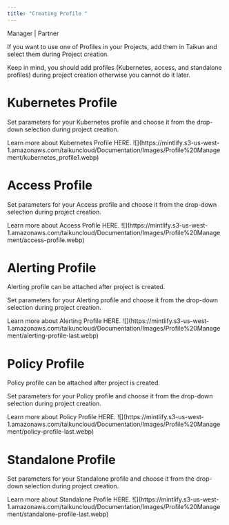 ```yaml
---
title: "Creating Profile "
---
```


<Icon icon="user-tie" iconType="solid" /> Manager | <Icon icon="handshake" iconType="solid" /> Partner

If you want to use one of Profiles in your Projects, add them in Taikun and select them during Project creation.

<Info>Keep in mind, you should add profiles (Kubernetes, access, and standalone profiles) during project creation otherwise you cannot do it later.</Info>

# Kubernetes Profile

Set parameters for your Kubernetes profile and choose it from the drop-down selection during project creation.

<Card title="Kubernetes Profile" icon="cloud-arrow-up" horizontal={true} href="Documentation/Topics/Profile Management/Kubernetes Profiles.mdx">
  Learn more about Kubernetes Profile HERE.
</Card>

<Frame caption="Add Kubernetes profile">
  ![](https://mintlify.s3-us-west-1.amazonaws.com/taikuncloud/Documentation/Images/Profile%20Management/kubernetes_profile1.webp)
</Frame>

# Access Profile

Set parameters for your Access profile and choose it from the drop-down selection during project creation.

<Card title="Access Profile" icon="unlock" horizontal={true} href="Documentation/Topics/Profile Management/Access Profiles.mdx">
  Learn more about Access Profile HERE.
</Card>

<Frame caption="Add Access profile">
  ![](https://mintlify.s3-us-west-1.amazonaws.com/taikuncloud/Documentation/Images/Profile%20Management/access-profile.webp)
</Frame>

# Alerting Profile

<Info>Alerting profile can be attached after project is created.</Info>

Set parameters for your Alerting profile and choose it from the drop-down selection during project creation.

<Card title="Alerting Profile" icon="bell" horizontal={true} href="Documentation/Topics/Profile Management/Alerting Profile.mdx">
  Learn more about Alerting Profile HERE.
</Card>

<Frame caption="Add Alerting profile">
  ![](https://mintlify.s3-us-west-1.amazonaws.com/taikuncloud/Documentation/Images/Profile%20Management/alerting-profile-last.webp)
</Frame>

# Policy Profile

<Info>Policy profile can be attached after project is created.</Info>

Set parameters for your Policy profile and choose it from the drop-down selection during project creation.

<Card title="Policy Profile" icon="scale-balanced" horizontal={true} href="Documentation/Topics/Profile Management/Policy Profiles.mdx">
  Learn more about Policy Profile HERE.
</Card>

<Frame caption="Add Policy profile">
  ![](https://mintlify.s3-us-west-1.amazonaws.com/taikuncloud/Documentation/Images/Profile%20Management/policy-profile-last.webp)
</Frame>

# Standalone Profile

Set parameters for your Standalone profile and choose it from the drop-down selection during project creation.

<Card title="Standalone Profile" icon="user" horizontal={true} href="Documentation/Topics/Profile Management/Standalone Profile.mdx">
  Learn more about Standalone Profile HERE.
</Card>

<Frame caption="Add Standalone profile">
  ![](https://mintlify.s3-us-west-1.amazonaws.com/taikuncloud/Documentation/Images/Profile%20Management/standalone-profile-last.webp)
</Frame>